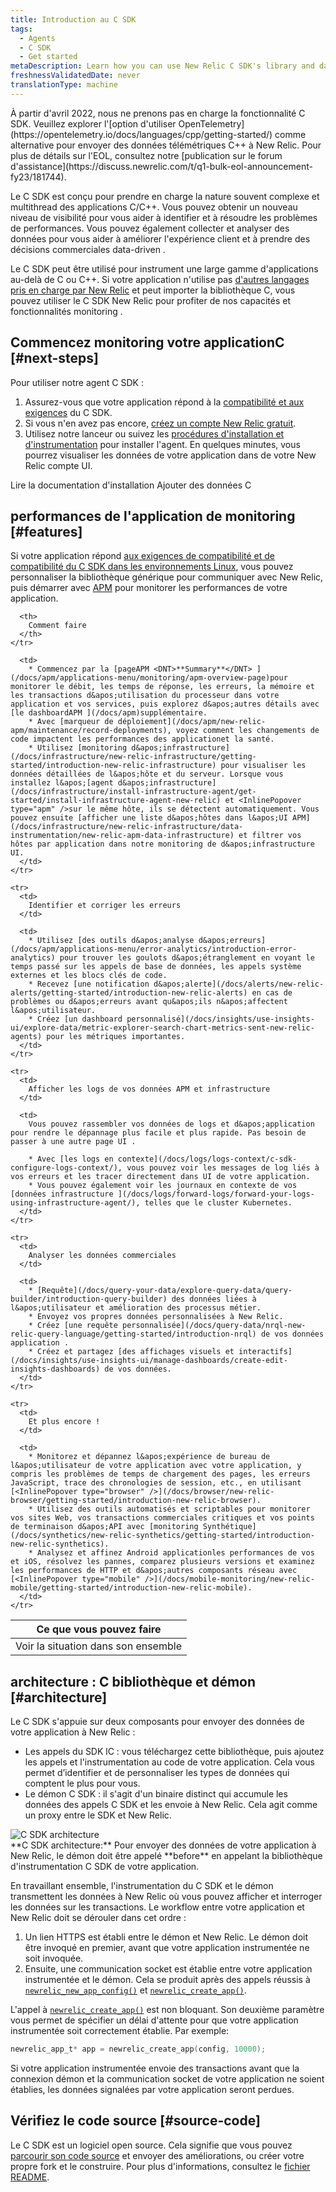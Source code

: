 ```yaml
---
title: Introduction au C SDK
tags:
  - Agents
  - C SDK
  - Get started
metaDescription: Learn how you can use New Relic C SDK's library and daemon to monitor your app's performance in Linux environments.
freshnessValidatedDate: never
translationType: machine
---
```


<Callout variant="important" title="AVIS DE FIN DE VIE">
  À partir d&apos;avril 2022, nous ne prenons pas en charge la fonctionnalité C SDK. Veuillez explorer l&apos;[option d&apos;utiliser OpenTelemetry](https://opentelemetry.io/docs/languages/cpp/getting-started/) comme alternative pour envoyer des données télémétriques C++ à New Relic. Pour plus de détails sur l&apos;EOL, consultez notre [publication sur le forum d&apos;assistance](https://discuss.newrelic.com/t/q1-bulk-eol-announcement-fy23/181744).
</Callout>

Le C SDK est conçu pour prendre en charge la nature souvent complexe et multithread des applications C/C++. Vous pouvez obtenir un nouveau niveau de visibilité pour vous aider à identifier et à résoudre les problèmes de performances. Vous pouvez également collecter et analyser des données pour vous aider à améliorer l&apos;expérience client et à prendre des décisions commerciales data-driven .

Le C SDK peut être utilisé pour instrument une large gamme d&apos;applications au-delà de C ou C++. Si votre application n&apos;utilise pas [d&apos;autres langages pris en charge par New Relic](/docs/using-new-relic/welcome-new-relic/getting-started/glossary#agent) et peut importer la bibliothèque C, vous pouvez utiliser le C SDK New Relic pour profiter de nos capacités et fonctionnalités monitoring .

## Commencez monitoring votre applicationC [#next-steps]

Pour utiliser notre agent C SDK :

1. Assurez-vous que votre application répond à la [compatibilité et aux exigences](/docs/agents/c-sdk/get-started/c-sdk-compatibility-requirements) du C SDK.
2. Si vous n&apos;en avez pas encore, [créez un compte New Relic gratuit](https://newrelic.com/signup).
3. Utilisez notre lanceur ou suivez les [procédures d&apos;installation et d&apos;instrumentation](/docs/install-c-sdk-compile-link-your-code) pour installer l&apos;agent. En quelques minutes, vous pourrez visualiser les données de votre application dans de votre New Relic compte UI.

<ButtonGroup>
  <ButtonLink role="button" to="/docs/agents/c-sdk/install-configure/install-c-sdk-compile-link-your-code" variant="normal">
    Lire la documentation d&apos;installation
  </ButtonLink>

  <ButtonLink role="button" to="https://one.newrelic.com/launcher/nr1-core.settings?pane=eyJuZXJkbGV0SWQiOiJ0dWNzb24ucGxnLWluc3RydW1lbnQtZXZlcnl0aGluZyJ9&cards[0]=eyJuZXJkbGV0SWQiOiJzZXR1cC1uZXJkbGV0cy5zZXR1cC1jLWludGVncmF0aW9uIiwiYWNjb3VudElkIjoyNjQwNDA5fQ==&platform[accountId]=1" variant="primary">
    Ajouter des données C
  </ButtonLink>
</ButtonGroup>

## performances de l&apos;application de monitoring [#features]

Si votre application répond [aux exigences de compatibilité et de compatibilité du C SDK dans les environnements Linux](/docs/c-agent-compatibility-requirements), vous pouvez personnaliser la bibliothèque générique pour communiquer avec New Relic, puis démarrer avec [APM](/docs/apm/new-relic-apm/getting-started/introduction-new-relic-apm) pour monitorer les performances de votre application.

<table>
  <thead>
    <tr>
      <th style={{ width: "200px" }}>
        Ce que vous pouvez faire
      </th>

      <th>
        Comment faire
      </th>
    </tr>
  </thead>

  <tbody>
    <tr>
      <td>
        Voir la situation dans son ensemble
      </td>

      <td>
        * Commencez par la [pageAPM <DNT>**Summary**</DNT> ](/docs/apm/applications-menu/monitoring/apm-overview-page)pour monitorer le débit, les temps de réponse, les erreurs, la mémoire et les transactions d&apos;utilisation du processeur dans votre application et vos services, puis explorez d&apos;autres détails avec [le dashboardAPM ](/docs/apm)supplémentaire.
        * Avec [marqueur de déploiement](/docs/apm/new-relic-apm/maintenance/record-deployments), voyez comment les changements de code impactent les performances des applicationet la santé.
        * Utilisez [monitoring d&apos;infrastructure](/docs/infrastructure/new-relic-infrastructure/getting-started/introduction-new-relic-infrastructure) pour visualiser les données détaillées de l&apos;hôte et du serveur. Lorsque vous installez l&apos;[agent d&apos;infrastructure](/docs/infrastructure/install-infrastructure-agent/get-started/install-infrastructure-agent-new-relic) et <InlinePopover type="apm" />sur le même hôte, ils se détectent automatiquement. Vous pouvez ensuite [afficher une liste d&apos;hôtes dans l&apos;UI APM](/docs/infrastructure/new-relic-infrastructure/data-instrumentation/new-relic-apm-data-infrastructure) et filtrer vos hôtes par application dans notre monitoring de d&apos;infrastructure UI.
      </td>
    </tr>

    <tr>
      <td>
        Identifier et corriger les erreurs
      </td>

      <td>
        * Utilisez [des outils d&apos;analyse d&apos;erreurs](/docs/apm/applications-menu/error-analytics/introduction-error-analytics) pour trouver les goulots d&apos;étranglement en voyant le temps passé sur les appels de base de données, les appels système externes et les blocs clés de code.
        * Recevez [une notification d&apos;alerte](/docs/alerts/new-relic-alerts/getting-started/introduction-new-relic-alerts) en cas de problèmes ou d&apos;erreurs avant qu&apos;ils n&apos;affectent l&apos;utilisateur.
        * Créez [un dashboard personnalisé](/docs/insights/use-insights-ui/explore-data/metric-explorer-search-chart-metrics-sent-new-relic-agents) pour les métriques importantes.
      </td>
    </tr>

    <tr>
      <td>
        Afficher les logs de vos données APM et infrastructure
      </td>

      <td>
        Vous pouvez rassembler vos données de logs et d&apos;application pour rendre le dépannage plus facile et plus rapide. Pas besoin de passer à une autre page UI .

        * Avec [les logs en contexte](/docs/logs/logs-context/c-sdk-configure-logs-context/), vous pouvez voir les messages de log liés à vos erreurs et les tracer directement dans UI de votre application.
        * Vous pouvez également voir les journaux en contexte de vos [données infrastructure ](/docs/logs/forward-logs/forward-your-logs-using-infrastructure-agent/), telles que le cluster Kubernetes.
      </td>
    </tr>

    <tr>
      <td>
        Analyser les données commerciales
      </td>

      <td>
        * [Requête](/docs/query-your-data/explore-query-data/query-builder/introduction-query-builder) des données liées à l&apos;utilisateur et amélioration des processus métier.
        * Envoyez vos propres données personnalisées à New Relic.
        * Créez [une requête personnalisée](/docs/query-data/nrql-new-relic-query-language/getting-started/introduction-nrql) de vos données application .
        * Créez et partagez [des affichages visuels et interactifs](/docs/insights/use-insights-ui/manage-dashboards/create-edit-insights-dashboards) de vos données.
      </td>
    </tr>

    <tr>
      <td>
        Et plus encore !
      </td>

      <td>
        * Monitorez et dépannez l&apos;expérience de bureau de l&apos;utilisateur de votre application avec votre application, y compris les problèmes de temps de chargement des pages, les erreurs JavaScript, trace des chronologies de session, etc., en utilisant [<InlinePopover type="browser" />](/docs/browser/new-relic-browser/getting-started/introduction-new-relic-browser).
        * Utilisez des outils automatisés et scriptables pour monitorer vos sites Web, vos transactions commerciales critiques et vos points de terminaison d&apos;API avec [monitoring Synthétique](/docs/synthetics/new-relic-synthetics/getting-started/introduction-new-relic-synthetics).
        * Analysez et affinez Android applicationles performances de vos et iOS, résolvez les pannes, comparez plusieurs versions et examinez les performances de HTTP et d&apos;autres composants réseau avec [<InlinePopover type="mobile" />](/docs/mobile-monitoring/new-relic-mobile/getting-started/introduction-new-relic-mobile).
      </td>
    </tr>
  </tbody>
</table>

## architecture : C bibliothèque et démon [#architecture]

Le C SDK s&apos;appuie sur deux composants pour envoyer des données de votre application à New Relic :

* Les appels du SDK lC : vous téléchargez cette bibliothèque, puis ajoutez les appels et l&apos;instrumentation au code de votre application. Cela vous permet d’identifier et de personnaliser les types de données qui comptent le plus pour vous.
* Le démon C SDK : il s&apos;agit d&apos;un binaire distinct qui accumule les données des appels C SDK et les envoie à New Relic. Cela agit comme un proxy entre le SDK et New Relic.

<img title="C SDK architecture" alt="C SDK architecture" src="/images/apm_diagram_C-SDK-architecture.webp" />

<figcaption>
  <DNT>**C SDK architecture:**</DNT> Pour envoyer des données de votre application à New Relic, le démon doit être appelé <DNT>**before**</DNT> en appelant la bibliothèque d&apos;instrumentation C SDK de votre application.
</figcaption>

En travaillant ensemble, l&apos;instrumentation du C SDK et le démon transmettent les données à New Relic où vous pouvez afficher et interroger les données sur les transactions. Le workflow entre votre application et New Relic doit se dérouler dans cet ordre :

1. Un lien HTTPS est établi entre le démon et New Relic. Le démon doit être invoqué en premier, avant que votre application instrumentée ne soit invoquée.
2. Ensuite, une communication socket est établie entre votre application instrumentée et le démon. Cela se produit après des appels réussis à [`newrelic_new_app_config()`](https://newrelic.github.io/c-sdk/libnewrelic_8h.html#af067b3ff89a40b6fa417e18be5e847aa) et [`newrelic_create_app()`](https://newrelic.github.io/c-sdk/libnewrelic_8h.html#a61dd90439ae3cc5060021f6ab4701132).

L&apos;appel à [`newrelic_create_app()`](https://newrelic.github.io/c-sdk/libnewrelic_8h.html#a61dd90439ae3cc5060021f6ab4701132) est non bloquant. Son deuxième paramètre vous permet de spécifier un délai d&apos;attente pour que votre application instrumentée soit correctement établie. Par exemple:

```c
newrelic_app_t* app = newrelic_create_app(config, 10000);
```

Si votre application instrumentée envoie des transactions avant que la connexion démon et la communication socket de votre application ne soient établies, les données signalées par votre application seront perdues.

## Vérifiez le code source [#source-code]

Le C SDK est un logiciel open source. Cela signifie que vous pouvez [parcourir son code source](https://github.com/newrelic/c-sdk) et envoyer des améliorations, ou créer votre propre fork et le construire. Pour plus d&apos;informations, consultez le [fichier README](https://github.com/newrelic/c-sdk/blob/main/README.md).